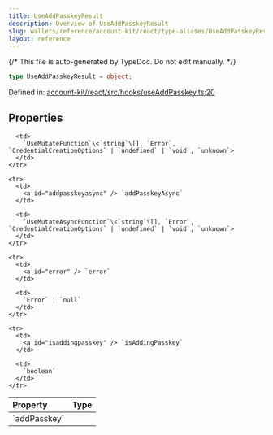 ```yaml
---
title: UseAddPasskeyResult
description: Overview of UseAddPasskeyResult
slug: wallets/reference/account-kit/react/type-aliases/UseAddPasskeyResult
layout: reference
---
```


{/* This file is auto-generated by TypeDoc. Do not edit manually. */}

```ts
type UseAddPasskeyResult = object;
```

Defined in: [account-kit/react/src/hooks/useAddPasskey.ts:20](https://github.com/alchemyplatform/aa-sdk/blob/ad165355d980f9a16dd388088895bfc851df8656/account-kit/react/src/hooks/useAddPasskey.ts#L20)

## Properties

<table>
  <thead>
    <tr>
      <th align="left">Property</th>
      <th align="left">Type</th>
    </tr>
  </thead>

  <tbody>
    <tr>
      <td>
        <a id="addpasskey" /> `addPasskey`
      </td>

      <td>
        `UseMutateFunction`\<`string`\[], `Error`, `CredentialCreationOptions` | `undefined` | `void`, `unknown`>
      </td>
    </tr>

    <tr>
      <td>
        <a id="addpasskeyasync" /> `addPasskeyAsync`
      </td>

      <td>
        `UseMutateAsyncFunction`\<`string`\[], `Error`, `CredentialCreationOptions` | `undefined` | `void`, `unknown`>
      </td>
    </tr>

    <tr>
      <td>
        <a id="error" /> `error`
      </td>

      <td>
        `Error` | `null`
      </td>
    </tr>

    <tr>
      <td>
        <a id="isaddingpasskey" /> `isAddingPasskey`
      </td>

      <td>
        `boolean`
      </td>
    </tr>

  </tbody>
</table>
